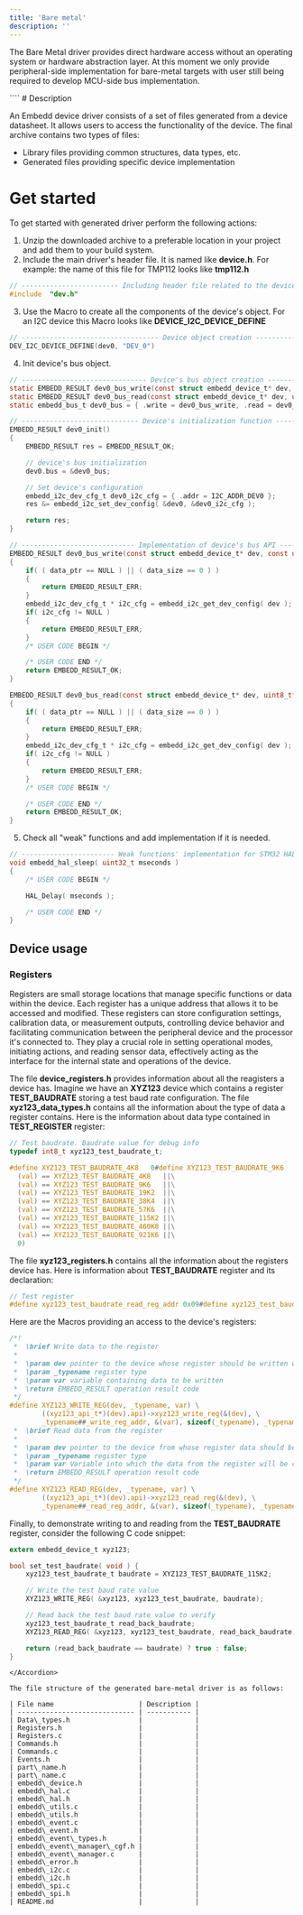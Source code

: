 ```yaml
---
title: 'Bare metal'
description: ''
---
```


The Bare Metal driver provides direct hardware access without an operating system or hardware abstraction layer. At this moment we only provide peripheral-side implementation for bare-metal targets with user still being required to develop MCU-side bus implementation.

<Accordion title="Read Me" defaultOpen={false}>
  ````
  # Description

  An Embedd device driver consists of a set of files generated from a device datasheet. It allows users to access the functionality of the device.
  The final archive contains two types of files:

  - Library files providing common structures, data types, etc.
  - Generated files providing specific device implementation

  # Get started

  To get started with generated driver perform the following actions:
   1. Unzip the downloaded archive to a preferable location in your project and add them to your build system.
   2. Include the main driver's header file. It is named like **device.h**. For example: the name of this file for TMP112 looks like **tmp112.h**
  ```c
  // ------------------------ Including header file related to the device ----------------------- //
  #include  "dev.h"
  ```
   3. Use the Macro to create all the components of the device's object. For an I2C device this Macro looks like **DEVICE\_I2C\_DEVICE\_DEFINE**
  ```c
  // ---------------------------------- Device object creation ---------------------------------- //
  DEV_I2C_DEVICE_DEFINE(dev0, "DEV_0")
  ```
   4. Init device's bus object.
  ```c
  // ------------------------------- Device's bus object creation ------------------------------- //
  static EMBEDD_RESULT dev0_bus_write(const struct embedd_device_t* dev, const uint8_t* data_ptr, uint32_t data_size);
  static EMBEDD_RESULT dev0_bus_read(const struct embedd_device_t* dev, uint8_t* data_ptr, uint32_t data_size);
  static embedd_bus_t dev0_bus = { .write = dev0_bus_write, .read = dev0_bus_read };

  // ----------------------------- Device's initialization function ------------------------------ //
  EMBEDD_RESULT dev0_init()
  {
      EMBEDD_RESULT res = EMBEDD_RESULT_OK;

      // device's bus initialization
      dev0.bus = &dev0_bus;

      // Set device's configuration
      embedd_i2c_dev_cfg_t dev0_i2c_cfg = { .addr = I2C_ADDR_DEV0 };
      res &= embedd_i2c_set_dev_config( &dev0, &dev0_i2c_cfg );

      return res;
  }

  // ---------------------------- Implementation of device's bus API ---------------------------- //
  EMBEDD_RESULT dev0_bus_write(const struct embedd_device_t* dev, const uint8_t* data_ptr, uint32_t data_size)
  {
      if( ( data_ptr == NULL ) || ( data_size == 0 ) )
      {
          return EMBEDD_RESULT_ERR;
      }
      embedd_i2c_dev_cfg_t * i2c_cfg = embedd_i2c_get_dev_config( dev );
      if( i2c_cfg != NULL )
      {
          return EMBEDD_RESULT_ERR;
      }
      /* USER CODE BEGIN */

      /* USER CODE END */
      return EMBEDD_RESULT_OK;
  }

  EMBEDD_RESULT dev0_bus_read(const struct embedd_device_t* dev, uint8_t* data_ptr, uint32_t data_size)
  {
      if( ( data_ptr == NULL ) || ( data_size == 0 ) )
      {
          return EMBEDD_RESULT_ERR;
      }
      embedd_i2c_dev_cfg_t * i2c_cfg = embedd_i2c_get_dev_config( dev );
      if( i2c_cfg != NULL )
      {
          return EMBEDD_RESULT_ERR;
      }
      /* USER CODE BEGIN */

      /* USER CODE END */
      return EMBEDD_RESULT_OK;
  }
  ```

   5. Check all "weak" functions and add implementation if it is needed.
  ```c
  // ----------------------- Weak functions' implementation for STM32 HAL ----------------------- //
  void embedd_hal_sleep( uint32_t mseconds )
  {
      /* USER CODE BEGIN */

      HAL_Delay( mseconds );

      /* USER CODE END */
  }
  ```

  ## Device usage

  ### Registers

  Registers are small storage locations that manage specific functions or data within the device. Each register has a unique address that allows it to be accessed and modified. These registers can store configuration settings, calibration data, or measurement outputs, controlling device behavior and facilitating communication between the peripheral device and the processor it's connected to. They play a crucial role in setting operational modes, initiating actions, and reading sensor data, effectively acting as the interface for the internal state and operations of the device.

  The file **device\_registers.h** provides information about all the reagisters a device has.
  Imagine we have an **XYZ123** device which contains a register **TEST\_BAUDRATE** storing a test baud rate configuration.
  The file **xyz123\_data\_types.h** contains all the information about the type of data a register contains.
  Here is the information about data type contained in **TEST\_REGISTER** register:

  ```c
  // Test baudrate. Baudrate value for debug info
  typedef int8_t xyz123_test_baudrate_t;

  #define XYZ123_TEST_BAUDRATE_4K8   0#define XYZ123_TEST_BAUDRATE_9K6   1#define XYZ123_TEST_BAUDRATE_19K2  2#define XYZ123_TEST_BAUDRATE_38K4  3#define XYZ123_TEST_BAUDRATE_57K6  4#define XYZ123_TEST_BAUDRATE_115K2 5#define XYZ123_TEST_BAUDRATE_460K8 6#define XYZ123_TEST_BAUDRATE_921K6 7#define XYZ123_TEST_BAUDRATE_DEFAULT 1#define XYZ123_TEST_BAUDRATE_VALID(val) (\
    (val) == XYZ123_TEST_BAUDRATE_4K8   ||\
    (val) == XYZ123_TEST_BAUDRATE_9K6   ||\
    (val) == XYZ123_TEST_BAUDRATE_19K2  ||\
    (val) == XYZ123_TEST_BAUDRATE_38K4  ||\
    (val) == XYZ123_TEST_BAUDRATE_57K6  ||\
    (val) == XYZ123_TEST_BAUDRATE_115K2 ||\
    (val) == XYZ123_TEST_BAUDRATE_460K8 ||\
    (val) == XYZ123_TEST_BAUDRATE_921K6 ||\
    0)
  ```

  The file **xyz123\_registers.h** contains all the information about the registers device has.
  Here is information about **TEST\_BAUDRATE** register and its declaration:

  ```c
  // Test register
  #define xyz123_test_baudrate_read_reg_addr 0x09#define xyz123_test_baudrate_write_reg_addr 0x09#define xyz123_test_baudrate_delay 0typedef xyz123_test_baudrate_t xyz123_test_baudrate;
  ```

  Here are the Macros providing an access to the device's registers:

  ```c
  /*!
   *  \brief Write data to the register
   *
   *  \param dev pointer to the device whose register should be written with data
   *  \param _typename register type
   *  \param var variable containing data to be written
   *  \return EMBEDD_RESULT operation result code
   */
  #define XYZ123_WRITE_REG(dev, _typename, var) \
          ((xyz123_api_t*)(dev).api)->xyz123_write_reg(&(dev), \
          _typename##_write_reg_addr, &(var), sizeof(_typename), _typename##_delay)/*!
   *  \brief Read data from the register
   *
   *  \param dev pointer to the device from whose register data should be read
   *  \param _typename register type
   *  \param var Variable into which the data from the register will be copied
   *  \return EMBEDD_RESULT operation result code
   */
  #define XYZ123_READ_REG(dev, _typename, var) \
          ((xyz123_api_t*)(dev).api)->xyz123_read_reg(&(dev), \
          _typename##_read_reg_addr, &(var), sizeof(_typename), _typename##_delay)
  ```

  Finally, to demonstrate writing to and reading from the **TEST\_BAUDRATE** register, consider the following C code snippet:

  ```c
  extern embedd_device_t xyz123;

  bool set_test_baudrate( void ) {
      xyz123_test_baudrate_t baudrate = XYZ123_TEST_BAUDRATE_115K2;

      // Write the test baud rate value
      XYZ123_WRITE_REG( &xyz123, xyz123_test_baudrate, baudrate);

      // Read back the test baud rate value to verify
      xyz123_test_baudrate_t read_back_baudrate;
      XYZ123_READ_REG( &xyz123, xyz123_test_baudrate, read_back_baudrate);

      return (read_back_baudrate == baudrate) ? true : false;
  }
  ```
  ````
</Accordion>

The file structure of the generated bare-metal driver is as follows:

| File name                     | Description |
| ----------------------------- | ----------- |
| Data\_types.h                 |             |
| Registers.h                   |             |
| Registers.c                   |             |
| Commands.h                    |             |
| Commands.c                    |             |
| Events.h                      |             |
| part\_name.h                  |             |
| part\_name.c                  |             |
| embedd\_device.h              |             |
| embedd\_hal.c                 |             |
| embedd\_hal.h                 |             |
| embedd\_utils.c               |             |
| embedd\_utils.h               |             |
| embedd\_event.c               |             |
| embedd\_event.h               |             |
| embedd\_event\_types.h        |             |
| embedd\_event\_manager\_cgf.h |             |
| embedd\_event\_manager.c      |             |
| embedd\_error.h               |             |
| embedd\_i2c.c                 |             |
| embedd\_i2c.h                 |             |
| embedd\_spi.c                 |             |
| embedd\_spi.h                 |             |
| README.md                     |             |